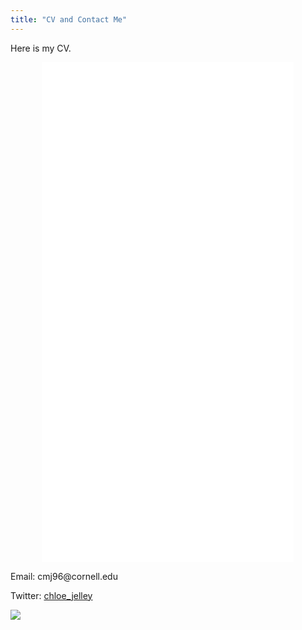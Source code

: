 ```yaml
---
title: "CV and Contact Me"
---
```


Here is my CV.

<p style="text-align: center">
![](images/Chloe Jelley CV (Feb 2022).pdf){width=80% height=800px}
</p>

Email: cmj96@cornell.edu

Twitter: [chloe_jelley](https://twitter.com/chloe_jelley)

![](images/madagascar_arborealsampling(bait).jpg)



